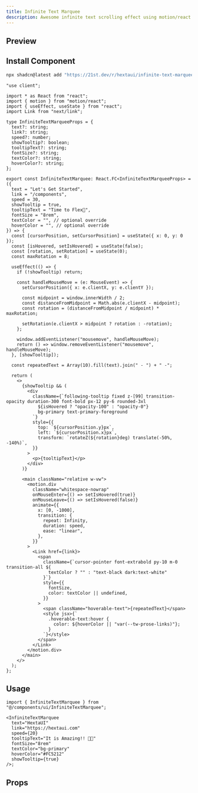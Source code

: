 ```yaml
---
title: Infinite Text Marquee
description: Awesome infinite text scrolling effect using motion/react
---
```



## Preview

<PreviewContainer className="h-[30rem]">
  <InfiniteTextMarquee
    text="HextaUI"
    link="https://hextaui.com"
    speed={20}
    tooltipText="It is Amazing!! 🤩🔥"
    fontSize="8rem"
    textColor="bg-primary"
    hoverColor="#FC5212"
    showTooltip={true}
  />
</PreviewContainer>

## Install Component

```bash tab="CLI" title="NPM"
npx shadcn@latest add "https://21st.dev/r/hextaui/infinite-text-marquee"
```

```tsx title="InfiniteTextMarquee.tsx" tab="Manually"
"use client";

import * as React from "react";
import { motion } from "motion/react";
import { useEffect, useState } from "react";
import Link from "next/link";

type InfiniteTextMarqueeProps = {
  text?: string;
  link?: string;
  speed?: number;
  showTooltip?: boolean;
  tooltipText?: string;
  fontSize?: string;
  textColor?: string;
  hoverColor?: string;
};

export const InfiniteTextMarquee: React.FC<InfiniteTextMarqueeProps> = ({
  text = "Let's Get Started",
  link = "/components",
  speed = 30,
  showTooltip = true,
  tooltipText = "Time to Flex💪",
  fontSize = "8rem",
  textColor = "", // optional override
  hoverColor = "", // optional override
}) => {
  const [cursorPosition, setCursorPosition] = useState({ x: 0, y: 0 });
  const [isHovered, setIsHovered] = useState(false);
  const [rotation, setRotation] = useState(0);
  const maxRotation = 8;

  useEffect(() => {
    if (!showTooltip) return;

    const handleMouseMove = (e: MouseEvent) => {
      setCursorPosition({ x: e.clientX, y: e.clientY });

      const midpoint = window.innerWidth / 2;
      const distanceFromMidpoint = Math.abs(e.clientX - midpoint);
      const rotation = (distanceFromMidpoint / midpoint) * maxRotation;

      setRotation(e.clientX > midpoint ? rotation : -rotation);
    };

    window.addEventListener("mousemove", handleMouseMove);
    return () => window.removeEventListener("mousemove", handleMouseMove);
  }, [showTooltip]);

  const repeatedText = Array(10).fill(text).join(" - ") + " -";

  return (
    <>
      {showTooltip && (
        <div
          className={`following-tooltip fixed z-[99] transition-opacity duration-300 font-bold px-12 py-6 rounded-3xl
            ${isHovered ? "opacity-100" : "opacity-0"}
            bg-primary text-primary-foreground
          `}
          style={{
            top: `${cursorPosition.y}px`,
            left: `${cursorPosition.x}px`,
            transform: `rotateZ(${rotation}deg) translate(-50%, -140%)`,
          }}
        >
          <p>{tooltipText}</p>
        </div>
      )}

      <main className="relative w-vw">
        <motion.div
          className="whitespace-nowrap"
          onMouseEnter={() => setIsHovered(true)}
          onMouseLeave={() => setIsHovered(false)}
          animate={{
            x: [0, -1000],
            transition: {
              repeat: Infinity,
              duration: speed,
              ease: "linear",
            },
          }}
        >
          <Link href={link}>
            <span
              className={`cursor-pointer font-extrabold py-10 m-0 transition-all ${
                textColor ? "" : "text-black dark:text-white"
              }`}
              style={{
                fontSize,
                color: textColor || undefined,
              }}
            >
              <span className="hoverable-text">{repeatedText}</span>
              <style jsx>{`
                .hoverable-text:hover {
                  color: ${hoverColor || "var(--tw-prose-links)"};
                }
              `}</style>
            </span>
          </Link>
        </motion.div>
      </main>
    </>
  );
};
```

## Usage

```tsx title="App.tsx"
import { InfiniteTextMarquee } from "@/components/ui/InfiniteTextMarquee";

<InfiniteTextMarquee
  text="HextaUI"
  link="https://hextaui.com"
  speed={20}
  tooltipText="It is Amazing!! 🤩🔥"
  fontSize="8rem"
  textColor="bg-primary"
  hoverColor="#FC5212"
  showTooltip={true}
/>;
```

## Props

<AutoTypeTable
  path="./components/library/animation/InfiniteTextMarquee.tsx"
  name="InfiniteTextMarqueeProps"
/>
